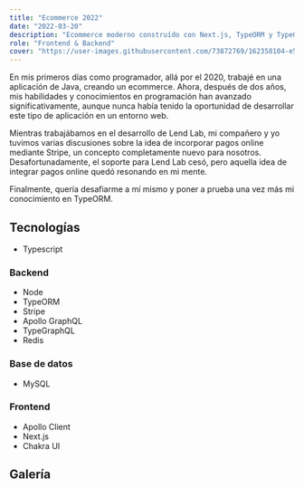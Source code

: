 ```yaml
---
title: "Ecommerce 2022"
date: "2022-03-20"
description: "Ecommerce moderno construído con Next.js, TypeORM y TypeGraphQL, por primera vez implementando pagos online con Stripe."
role: "Frontend & Backend"
cover: "https://user-images.githubusercontent.com/73872769/162358104-e56cc437-2b07-42af-aff3-f4abe706672b.png"
---
```


En mis primeros días como programador, allá por el 2020, trabajé en una aplicación de Java, creando un ecommerce. Ahora, después de dos años, mis habilidades y conocimientos en programación han avanzado significativamente, aunque nunca había tenido la oportunidad de desarrollar este tipo de aplicación en un entorno web.

Mientras trabajábamos en el desarrollo de Lend Lab, mi compañero y yo tuvimos varias discusiones sobre la idea de incorporar pagos online mediante Stripe, un concepto completamente nuevo para nosotros. Desafortunadamente, el soporte para Lend Lab cesó, pero aquella idea de integrar pagos online quedó resonando en mi mente.

Finalmente, quería desafiarme a mí mismo y poner a prueba una vez más mi conocimiento en TypeORM.

## Tecnologías

- Typescript

### Backend

- Node
- TypeORM
- Stripe
- Apollo GraphQL
- TypeGraphQL
- Redis

### Base de datos

- MySQL

### Frontend

- Apollo Client
- Next.js
- Chakra UI

## Galería

<GalleryImage
  image="https://user-images.githubusercontent.com/73872769/162358104-e56cc437-2b07-42af-aff3-f4abe706672b.png"
  alt="inicio"
  caption="Pagina de incio"
/>

<GalleryImage
  image="https://user-images.githubusercontent.com/73872769/162357988-7940e5bc-911b-4acb-9cfb-e9f889fa5752.png"
  alt="productos"
  caption="List de productos"
/>

<GalleryImage
  image="https://user-images.githubusercontent.com/73872769/162358130-54f7268c-684a-4c8d-a85d-bf4f115a0aa6.png"
  alt="producto"
  caption="Un solo producto"
/>

<GalleryImage
  image="https://user-images.githubusercontent.com/73872769/162358156-668dfd1a-2679-451d-891c-8122a48df8ee.png"
  alt="carrito"
  caption="El carrito de compras del usuario"
/>

<GalleryImage
  image="https://user-images.githubusercontent.com/73872769/162358174-b7fca290-feb6-4c8e-8e76-4683b8250b98.png"
  alt="pago de stripe"
  caption="El pago en Stripe"
/>

<GalleryImage
  image="https://user-images.githubusercontent.com/73872769/162358195-ce104a0e-2dca-4b16-bac9-33deb367a66b.png"
  alt="pago exitoso"
  caption="Pago exitoso"
/>

<GalleryImage image="https://user-images.githubusercontent.com/73872769/162358211-663517e6-9a7a-40c4-a103-df86359f4905.png" alt="ordenes" caption="Las ordenes del usuario" />
